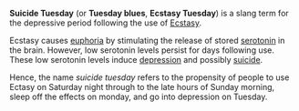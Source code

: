 '''Suicide Tuesday''' (or '''Tuesday blues''', '''Ecstasy Tuesday''') is a slang term for the depressive period following the use of [[Ecstasy (drug)|Ecstasy]]. 

Ecstasy causes [[euphoria]] by stimulating the release of stored [[serotonin]] in the brain. However, low serotonin levels persist for days following use. These low serotonin levels induce [[depression]] and possibly [[suicide]]. 

Hence, the name ''suicide tuesday'' refers to the propensity of people to use Ectasy on Saturday night through to the late hours of Sunday morning, sleep off the effects on monday, and go into depression on Tuesday. 

{{lang-stub}}